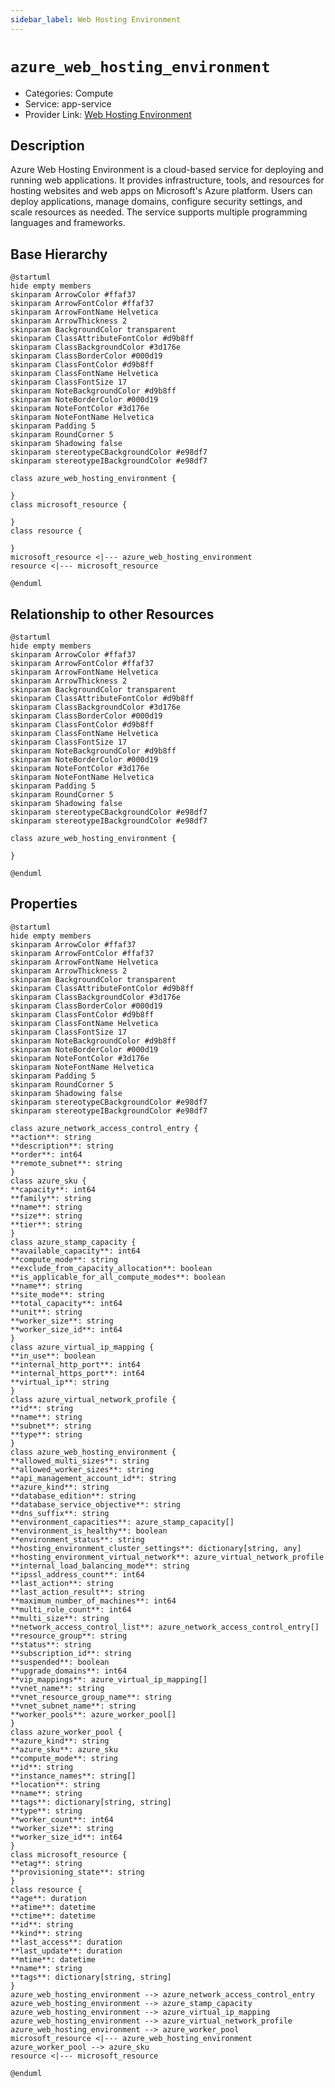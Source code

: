 ```yaml
---
sidebar_label: Web Hosting Environment
---
```


# `azure_web_hosting_environment`

- Categories: Compute
- Service: app-service
- Provider Link: [Web Hosting Environment](https://learn.microsoft.com/en-us/azure/app-service/environment/intro)

## Description

Azure Web Hosting Environment is a cloud-based service for deploying and running web applications. It provides infrastructure, tools, and resources for hosting websites and web apps on Microsoft's Azure platform. Users can deploy applications, manage domains, configure security settings, and scale resources as needed. The service supports multiple programming languages and frameworks.

## Base Hierarchy

<ZoomPanPinch>

```kroki imgType="plantuml" imgAlt="Hierarchy of Web Hosting Environment"
@startuml
hide empty members
skinparam ArrowColor #ffaf37
skinparam ArrowFontColor #ffaf37
skinparam ArrowFontName Helvetica
skinparam ArrowThickness 2
skinparam BackgroundColor transparent
skinparam ClassAttributeFontColor #d9b8ff
skinparam ClassBackgroundColor #3d176e
skinparam ClassBorderColor #000d19
skinparam ClassFontColor #d9b8ff
skinparam ClassFontName Helvetica
skinparam ClassFontSize 17
skinparam NoteBackgroundColor #d9b8ff
skinparam NoteBorderColor #000d19
skinparam NoteFontColor #3d176e
skinparam NoteFontName Helvetica
skinparam Padding 5
skinparam RoundCorner 5
skinparam Shadowing false
skinparam stereotypeCBackgroundColor #e98df7
skinparam stereotypeIBackgroundColor #e98df7

class azure_web_hosting_environment {

}
class microsoft_resource {

}
class resource {

}
microsoft_resource <|--- azure_web_hosting_environment
resource <|--- microsoft_resource

@enduml
```

</ZoomPanPinch>

## Relationship to other Resources

<ZoomPanPinch>

```kroki imgType="plantuml" imgAlt="Diagram of Web Hosting Environment resource relationships"
@startuml
hide empty members
skinparam ArrowColor #ffaf37
skinparam ArrowFontColor #ffaf37
skinparam ArrowFontName Helvetica
skinparam ArrowThickness 2
skinparam BackgroundColor transparent
skinparam ClassAttributeFontColor #d9b8ff
skinparam ClassBackgroundColor #3d176e
skinparam ClassBorderColor #000d19
skinparam ClassFontColor #d9b8ff
skinparam ClassFontName Helvetica
skinparam ClassFontSize 17
skinparam NoteBackgroundColor #d9b8ff
skinparam NoteBorderColor #000d19
skinparam NoteFontColor #3d176e
skinparam NoteFontName Helvetica
skinparam Padding 5
skinparam RoundCorner 5
skinparam Shadowing false
skinparam stereotypeCBackgroundColor #e98df7
skinparam stereotypeIBackgroundColor #e98df7

class azure_web_hosting_environment {

}

@enduml
```

</ZoomPanPinch>

## Properties

<ZoomPanPinch>

```kroki imgType="plantuml" imgAlt="Diagram of Web Hosting Environment data model"
@startuml
hide empty members
skinparam ArrowColor #ffaf37
skinparam ArrowFontColor #ffaf37
skinparam ArrowFontName Helvetica
skinparam ArrowThickness 2
skinparam BackgroundColor transparent
skinparam ClassAttributeFontColor #d9b8ff
skinparam ClassBackgroundColor #3d176e
skinparam ClassBorderColor #000d19
skinparam ClassFontColor #d9b8ff
skinparam ClassFontName Helvetica
skinparam ClassFontSize 17
skinparam NoteBackgroundColor #d9b8ff
skinparam NoteBorderColor #000d19
skinparam NoteFontColor #3d176e
skinparam NoteFontName Helvetica
skinparam Padding 5
skinparam RoundCorner 5
skinparam Shadowing false
skinparam stereotypeCBackgroundColor #e98df7
skinparam stereotypeIBackgroundColor #e98df7

class azure_network_access_control_entry {
**action**: string
**description**: string
**order**: int64
**remote_subnet**: string
}
class azure_sku {
**capacity**: int64
**family**: string
**name**: string
**size**: string
**tier**: string
}
class azure_stamp_capacity {
**available_capacity**: int64
**compute_mode**: string
**exclude_from_capacity_allocation**: boolean
**is_applicable_for_all_compute_modes**: boolean
**name**: string
**site_mode**: string
**total_capacity**: int64
**unit**: string
**worker_size**: string
**worker_size_id**: int64
}
class azure_virtual_ip_mapping {
**in_use**: boolean
**internal_http_port**: int64
**internal_https_port**: int64
**virtual_ip**: string
}
class azure_virtual_network_profile {
**id**: string
**name**: string
**subnet**: string
**type**: string
}
class azure_web_hosting_environment {
**allowed_multi_sizes**: string
**allowed_worker_sizes**: string
**api_management_account_id**: string
**azure_kind**: string
**database_edition**: string
**database_service_objective**: string
**dns_suffix**: string
**environment_capacities**: azure_stamp_capacity[]
**environment_is_healthy**: boolean
**environment_status**: string
**hosting_environment_cluster_settings**: dictionary[string, any]
**hosting_environment_virtual_network**: azure_virtual_network_profile
**internal_load_balancing_mode**: string
**ipssl_address_count**: int64
**last_action**: string
**last_action_result**: string
**maximum_number_of_machines**: int64
**multi_role_count**: int64
**multi_size**: string
**network_access_control_list**: azure_network_access_control_entry[]
**resource_group**: string
**status**: string
**subscription_id**: string
**suspended**: boolean
**upgrade_domains**: int64
**vip_mappings**: azure_virtual_ip_mapping[]
**vnet_name**: string
**vnet_resource_group_name**: string
**vnet_subnet_name**: string
**worker_pools**: azure_worker_pool[]
}
class azure_worker_pool {
**azure_kind**: string
**azure_sku**: azure_sku
**compute_mode**: string
**id**: string
**instance_names**: string[]
**location**: string
**name**: string
**tags**: dictionary[string, string]
**type**: string
**worker_count**: int64
**worker_size**: string
**worker_size_id**: int64
}
class microsoft_resource {
**etag**: string
**provisioning_state**: string
}
class resource {
**age**: duration
**atime**: datetime
**ctime**: datetime
**id**: string
**kind**: string
**last_access**: duration
**last_update**: duration
**mtime**: datetime
**name**: string
**tags**: dictionary[string, string]
}
azure_web_hosting_environment --> azure_network_access_control_entry
azure_web_hosting_environment --> azure_stamp_capacity
azure_web_hosting_environment --> azure_virtual_ip_mapping
azure_web_hosting_environment --> azure_virtual_network_profile
azure_web_hosting_environment --> azure_worker_pool
microsoft_resource <|--- azure_web_hosting_environment
azure_worker_pool --> azure_sku
resource <|--- microsoft_resource

@enduml
```

</ZoomPanPinch>
